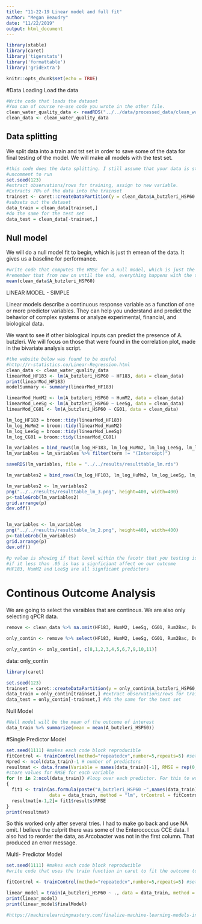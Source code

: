 ```yaml
---
title: "11-22-19 Linear model and full fit"
author: "Megan Beaudry"
date: "11/22/2019"
output: html_document
---
```

```r
library(xtable)
library(caret)
library('tigerstats')
library('formattable')
library('gridExtra')
```

```r
knitr::opts_chunk$set(echo = TRUE)
```

#Data Loading
Load the data
```r
#Write code that loads the dataset 
#You can of course re-use code you wrote in the other file.
clean_water_quality_data <- readRDS("../../data/processed_data/clean_water_quality_data.rds")
clean_data <- clean_water_quality_data
```

## Data splitting 
We split data into a train and tst set in order to save some of the data for final testing of the model. We will make all models with the test set. 
 

```r
#this code does the data splitting. I still assume that your data is stored in the `d` object.
#uncomment to run
set.seed(123)
#extract observations/rows for training, assign to new variable. 
#Extracts 70% of the data into the trainset
trainset <- caret::createDataPartition(y = clean_data$A_butzleri_HSP60 , p = 0.7, list = FALSE)
#subsets out the dataset
data_train = clean_data[trainset,] 
#do the same for the test set
data_test = clean_data[-trainset,] 
```

## Null model
We will do a null model fit to begin, which is just th emean of the data. It gives us a baseline for performance. 

```r
#write code that computes the RMSE for a null model, which is just the mean of the outcome
#remember that from now on until the end, everything happens with the training data
mean(clean_data$A_butzleri_HSP60)
```


LINEAR MODEL - SIMPLE

Linear models describe a continuous response variable as a function of one or more predictor variables. They can help you understand and predict the behavior of complex systems or analyze experimental, financial, and biological data.

We want to see if other biological inputs can predict the presence of A. butzleri. We will focus on those that were found in the correlation plot, made in the bivariate analysis script. 
```r
#the website below was found to be useful 
#http://r-statistics.co/Linear-Regression.html
clean_data <- clean_water_quality_data
linearMod_HF183 <- lm(A_butzleri_HSP60 ~ HF183, data = clean_data)
print(linearMod_HF183)
modelSummary <- summary(linearMod_HF183)

linearMod_HumM2 <- lm(A_butzleri_HSP60 ~ HumM2, data = clean_data)
linearMod_LeeSg <- lm(A_butzleri_HSP60 ~ LeeSg, data = clean_data)
linearMod_CG01 <- lm(A_butzleri_HSP60 ~ CG01, data = clean_data)

lm_log_HF183 = broom::tidy(linearMod_HF183)
lm_log_HuMm2 = broom::tidy(linearMod_HumM2)
lm_log_LeeSg = broom::tidy(linearMod_LeeSg)
lm_log_CG01 = broom::tidy(linearMod_CG01)

lm_variables = bind_rows(lm_log_HF183, lm_log_HuMm2, lm_log_LeeSg, lm_log_CG01)
lm_variables = lm_variables %>% filter(term != "(Intercept)")

saveRDS(lm_variables, file = "../../results/resulttable_lm.rds")

lm_variables2 = bind_rows(lm_log_HF183, lm_log_HuMm2, lm_log_LeeSg, lm_log_CG01)

lm_variables2 <- lm_variables2
png("../../results/resulttable_lm_3.png", height=400, width=400)
p<-tableGrob(lm_variables2)
grid.arrange(p)
dev.off()


lm_variables <- lm_variables 
png("../../results/resulttable_lm_2.png", height=400, width=400)
p<-tableGrob(lm_variables)
grid.arrange(p)
dev.off()

#p value is showing if that level within the facotr that you testing is a signifncat predictor our ooutcome 
#if it less than .05 is has a signficiant affect on our outcome
#HF183, HumM2 and LeeSg are all signficant predictors 
```



# Continous Outcome Analysis 
We are going to select the varaibles that are continous. We are also only selecting qPCR data. 
```r
remove <- clean_data %>% na.omit(HF183, HumM2, LeeSg, CG01, Rum2Bac, Dog3, MuBac, A_butzleri_HSP60, Campylobacter_spp_Van_Dkye, Salmonella_spp_InvA, Enterococcus_CCE)
```

```r
only_contin <- remove %>% select(HF183, HumM2, LeeSg, CG01, Rum2Bac, Dog3, MuBac, A_butzleri_HSP60, Campylobacter_spp_Van_Dkye, Salmonella_spp_InvA, Enterococcus_CCE)

```

```r
only_contin <- only_contin[, c(8,1,2,3,4,5,6,7,9,10,11)]
```

data: only_contin
```r
library(caret)
```


```r
set.seed(123)
trainset = caret::createDataPartition(y = only_contin$A_butzleri_HSP60, p = 0.7, list = FALSE)
data_train = only_contin[trainset,] #extract observations/rows for training, assign to new variable
data_test = only_contin[-trainset,] #do the same for the test set
```

Null Model
```r
#Null model will be the mean of the outcome of interest
data_train %>% summarize(mean = mean(A_butzleri_HSP60))
```

#Single Predictor Model



```r
set.seed(1111) #makes each code block reproducible
fitControl <- trainControl(method="repeatedcv",number=5,repeats=5) #setting CV method for caret
Npred <- ncol(data_train)-1 # number of predictors
resultmat <- data.frame(Variable = names(data_train)[-1], RMSE = rep(0,Npred)) 
#store values for RMSE for each variable
for (n in 2:ncol(data_train)) #loop over each predictor. For this to work, outcome must be in 1st column
{
  fit1 <- train(as.formula(paste("A_butzleri_HSP60 ~",names(data_train)[n])), 
                data = data_train, method = "lm", trControl = fitControl) 
  resultmat[n-1,2]= fit1$results$RMSE  
}
print(resultmat)
```
So this worked only after several tries. I had to make go back and use NA omit. I believe the culprit there was some of the Enterococcus CCE data. I also had to reorder the data, as Arcobacter was not in the first column. That produced an error message. 

Multi- Predictor Model
```r
set.seed(1111) #makes each code block reproducible
#write code that uses the train function in caret to fit the outcome to all predictors using the 3 methods specified.

fitControl <- trainControl(method="repeatedcv",number=5,repeats=5) #setting CV method for caret

linear_model = train(A_butzleri_HSP60 ~ ., data = data_train, method = "lm", trControl = fitControl)
print(linear_model)
print(linear_model$finalModel)


```
```r
#https://machinelearningmastery.com/finalize-machine-learning-models-in-r/
```


